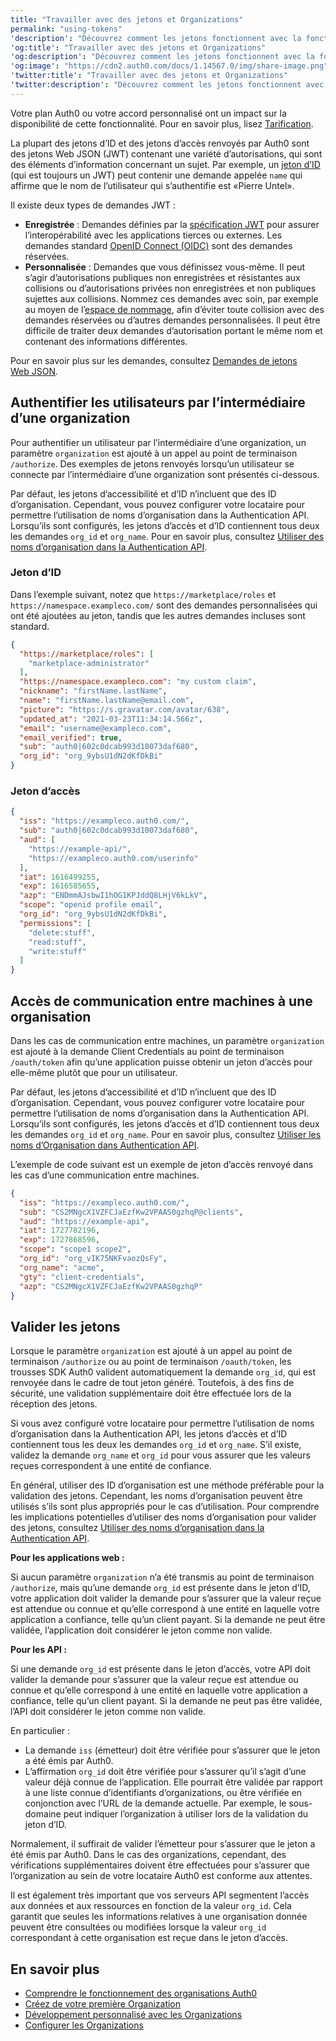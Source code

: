 ```yaml
---
title: "Travailler avec des jetons et Organizations"
permalink: "using-tokens"
'description': "Découvrez comment les jetons fonctionnent avec la fonctionnalité Organizations d’Auth0 et comment authentifier les utilisateurs appartenant à une organization."
'og:title': "Travailler avec des jetons et Organizations"
'og:description': "Découvrez comment les jetons fonctionnent avec la fonctionnalité Organizations d’Auth0 et comment authentifier les utilisateurs appartenant à une organization."
'og:image': "https://cdn2.auth0.com/docs/1.14567.0/img/share-image.png"
'twitter:title': "Travailler avec des jetons et Organizations"
'twitter:description': "Découvrez comment les jetons fonctionnent avec la fonctionnalité Organizations d’Auth0 et comment authentifier les utilisateurs appartenant à une organization."
---
```


<Card title="La disponibilité varie selon le plan Auth0">

Votre plan Auth0 ou votre accord personnalisé ont un impact sur la disponibilité de cette fonctionnalité. Pour en savoir plus, lisez [Tarification](https://auth0.com/pricing).

</Card>

La plupart des jetons d’ID et des jetons d’accès renvoyés par Auth0 sont des jetons Web JSON (<Tooltip href="/docs/fr-ca/glossary?term=json-web-token" tip="Jeton Web JSON (JWT)
Format standard de jeton d’ID (et souvent de jeton d’accès) utilisé pour représenter en toute sécurité des demandes entre deux parties." cta="Voir le glossaire">JWT</Tooltip>) contenant une variété d’autorisations, qui sont des éléments d’information concernant un sujet. Par exemple, un [jeton d’ID](/docs/fr-ca/secure/tokens/id-tokens) (qui est toujours un JWT) peut contenir une demande appelée `name` qui affirme que le nom de l’utilisateur qui s’authentifie est «Pierre Untel».

Il existe deux types de demandes JWT :

* **Enregistrée** : Demandes définies par la [spécification JWT](https://tools.ietf.org/html/rfc7519) pour assurer l’interopérabilité avec les applications tierces ou externes. Les demandes standard [OpenID Connect (OIDC)](/docs/fr-ca/authenticate/protocols/openid-connect-protocol) sont des demandes réservées.
* **Personnalisée** : Demandes que vous définissez vous-même. Il peut s’agir d’autorisations publiques non enregistrées et résistantes aux collisions ou d’autorisations privées non enregistrées et non publiques sujettes aux collisions. Nommez ces demandes avec soin, par exemple au moyen de l’[espace de nommage](/docs/fr-ca/secure/tokens/json-web-tokens/create-custom-claims), afin d’éviter toute collision avec des demandes réservées ou d’autres demandes personnalisées. Il peut être difficile de traiter deux demandes d’autorisation portant le même nom et contenant des informations différentes.

Pour en savoir plus sur les demandes, consultez [Demandes de jetons Web JSON](/docs/fr-ca/secure/tokens/json-web-tokens/json-web-token-claims).

## Authentifier les utilisateurs par l’intermédiaire d’une organization

Pour authentifier un utilisateur par l’intermédiaire d’une organization, un paramètre `organization` est ajouté à un appel au point de terminaison `/authorize`. Des exemples de jetons renvoyés lorsqu’un utilisateur se connecte par l’intermédiaire d’une organization sont présentés ci-dessous.

<Callout icon="file-lines" color="#0EA5E9" iconType="regular">

Par défaut, les jetons d’accessibilité et d’ID n’incluent que des ID d’organisation. Cependant, vous pouvez configurer votre locataire pour permettre l’utilisation de noms d’organisation dans la Authentication API. Lorsqu’ils sont configurés, les jetons d’accès et d’ID contiennent tous deux les demandes `org_id` et `org_name`. Pour en savoir plus, consultez [Utiliser des noms d’organisation dans la Authentication API](/docs/fr-ca/manage-users/organizations/configure-organizations/use-org-name-authentication-api).

</Callout>

### Jeton d’ID

Dans l’exemple suivant, notez que `https://marketplace/roles` et `https://namespace.exampleco.com/` sont des demandes personnalisées qui ont été ajoutées au jeton, tandis que les autres demandes incluses sont standard.

```json lines
{
  "https://marketplace/roles": [
    "marketplace-administrator"
  ],
  "https://namespace.exampleco.com": "my custom claim",
  "nickname": "firstName.lastName",
  "name": "firstName.lastName@email.com",
  "picture": "https://s.gravatar.com/avatar/638",
  "updated_at": "2021-03-23T11:34:14.566z",
  "email": "username@exampleco.com",
  "email_verified": true,
  "sub": "auth0|602c0dcab993d10073daf680",
  "org_id": "org_9ybsU1dN2dKfDkBi"
}
```

### Jeton d’accès

```json lines
{
  "iss": "https://exampleco.auth0.com/",
  "sub": "auth0|602c0dcab993d10073daf680",
  "aud": [
    "https://example-api/",
    "https://exampleco.auth0.com/userinfo"  
  ],
  "iat": 1616499255,
  "exp": 1616585655,
  "azp": "ENDmmAJsbwI1hOG1KPJddQ8LHjV6kLkV",
  "scope": "openid profile email",
  "org_id": "org_9ybsU1dN2dKfDkBi",
  "permissions": [
    "delete:stuff",
    "read:stuff",
    "write:stuff"  
  ]
}
```

## Accès de communication entre machines à une organisation

Dans les cas de communication entre machines, un paramètre `organization` est ajouté à la demande Client Credentials au point de terminaison `/oauth/token` afin qu’une application puisse obtenir un jeton d’accès pour elle-même plutôt que pour un utilisateur.

<Callout icon="file-lines" color="#0EA5E9" iconType="regular">

Par défaut, les jetons d’accessibilité et d’ID n’incluent que des ID d’organisation. Cependant, vous pouvez configurer votre locataire pour permettre l’utilisation de noms d’organisation dans la Authentication API. Lorsqu’ils sont configurés, les jetons d’accès et d’ID contiennent tous deux les demandes `org_id` et `org_name`. Pour en savoir plus, consultez [Utiliser les noms d’Organisation dans Authentication API](/docs/fr-ca/manage-users/organizations/configure-organizations/use-org-name-authentication-api).

</Callout>

L’exemple de code suivant est un exemple de jeton d’accès renvoyé dans les cas d’une communication entre machines.

```json lines
{
  "iss": "https://exampleco.auth0.com/",
  "sub": "CS2MNgcX1VZFCJaEzfKw2VPAAS0gzhqP@clients",
  "aud": "https://example-api",
  "iat": 1727782196,
  "exp": 1727868596,
  "scope": "scope1 scope2",
  "org_id": "org_vIK75NKFvaozQsFy",
  "org_name": "acme",
  "gty": "client-credentials",
  "azp": "CS2MNgcX1VZFCJaEzfKw2VPAAS0gzhqP"
}
```

## Valider les jetons

Lorsque le paramètre `organization` est ajouté à un appel au point de terminaison `/authorize` ou au point de terminaison `/oauth/token`, les trousses SDK Auth0 valident automatiquement la demande `org_id`, qui est renvoyée dans le cadre de tout jeton généré. Toutefois, à des fins de sécurité, une validation supplémentaire doit être effectuée lors de la réception des jetons.

<Callout icon="file-lines" color="#0EA5E9" iconType="regular">

Si vous avez configuré votre locataire pour permettre l’utilisation de noms d’organisation dans la Authentication API, les jetons d’accès et d’ID contiennent tous les deux les demandes `org_id` et `org_name`. S’il existe, validez la demande `org_name` et `org_id` pour vous assurer que les valeurs reçues correspondent à une entité de confiance.

En général, utiliser des ID d’organisation est une méthode préférable pour la validation des jetons. Cependant, les noms d’organisation peuvent être utilisés s’ils sont plus appropriés pour le cas d’utilisation. Pour comprendre les implications potentielles d’utiliser des noms d’organisation pour valider des jetons, consultez [Utiliser des noms d’organisation dans la Authentication API](/docs/fr-ca/manage-users/organizations/configure-organizations/use-org-name-authentication-api).

</Callout>

**Pour les applications web :**

Si aucun paramètre `organization` n’a été transmis au point de terminaison `/authorize`, mais qu’une demande `org_id` est présente dans le jeton d’ID, votre application doit valider la demande pour s’assurer que la valeur reçue est attendue ou connue et qu’elle correspond à une entité en laquelle votre application a confiance, telle qu’un client payant. Si la demande ne peut être validée, l’application doit considérer le jeton comme non valide.

**Pour les API :**

Si une demande `org_id` est présente dans le jeton d’accès, votre API doit valider la demande pour s’assurer que la valeur reçue est attendue ou connue et qu’elle correspond à une entité en laquelle votre application a confiance, telle qu’un client payant. Si la demande ne peut pas être validée, l’API doit considérer le jeton comme non valide.

En particulier :

* La demande `iss` (émetteur) doit être vérifiée pour s’assurer que le jeton a été émis par Auth0.
* L’affirmation `org_id` doit être vérifiée pour s’assurer qu’il s’agit d’une valeur déjà connue de l’application. Elle pourrait être validée par rapport à une liste connue d’identifiants d’organizations, ou être vérifiée en conjonction avec l’URL de la demande actuelle. Par exemple, le sous-domaine peut indiquer l’organization à utiliser lors de la validation du jeton d’ID.

Normalement, il suffirait de valider l’émetteur pour s’assurer que le jeton a été émis par Auth0. Dans le cas des organizations, cependant, des vérifications supplémentaires doivent être effectuées pour s’assurer que l’organization au sein de votre locataire Auth0 est conforme aux attentes.

Il est également très important que vos serveurs API segmentent l’accès aux données et aux ressources en fonction de la valeur `org_id`. Cela garantit que seules les informations relatives à une organisation donnée peuvent être consultées ou modifiées lorsque la valeur `org_id` correspondant à cette organisation est reçue dans le jeton d’accès.

## En savoir plus

* [Comprendre le fonctionnement des organisations Auth0](/docs/fr-ca/manage-users/organizations/organizations-overview)
* [Créez de votre première Organization](/docs/fr-ca/manage-users/organizations/create-first-organization)
* [Développement personnalisé avec les Organizations](/docs/fr-ca/manage-users/organizations/custom-development)
* [Configurer les Organizations](/docs/fr-ca/manage-users/organizations/configure-organizations)